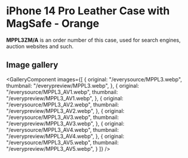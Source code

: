 
# iPhone 14 Pro Leather Case with MagSafe - Orange

<Callout type='info' emoji='👉🏻'>**MPPL3ZM/A** is an order number of this case, used for search engines, auction websites and such.</Callout>

## Image gallery

<GalleryComponent
    images={[
      {
        original: "/everysource/MPPL3.webp",
        thumbnail: "/everypreview/MPPL3.webp",
      },
      {
        original: "/everysource/MPPL3_AV1.webp",
        thumbnail: "/everypreview/MPPL3_AV1.webp",
      },
      {
        original: "/everysource/MPPL3_AV2.webp",
        thumbnail: "/everypreview/MPPL3_AV2.webp",
      },
      {
        original: "/everysource/MPPL3_AV3.webp",
        thumbnail: "/everypreview/MPPL3_AV3.webp",
      },
      {
        original: "/everysource/MPPL3_AV4.webp",
        thumbnail: "/everypreview/MPPL3_AV4.webp",
      },
      {
        original: "/everysource/MPPL3_AV5.webp",
        thumbnail: "/everypreview/MPPL3_AV5.webp",
      }
    ]}
  />
